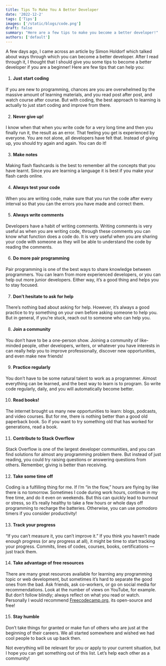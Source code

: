 ---
title: Tips To Make You A Better Developer
date: '2022-12-2'
tags: ['Tips']
images: ['/static/blogs/code.png']
draft: false
summary: "Here are a few tips to make you become a better developer!"
authors: ['default']
---

A few days ago, I came across an article by Simon Holdorf which talked about ways through which you can become a better developer. After I read through it, I thought that I should give you some tips to become a better developer if you are a beginner! Here are few tips that can help you:

1. <h4>Just start coding</h4>

If you are new to programming, chances are you are overwhelmed by the massive amount of learning materials, and you read post after post, and watch course after course. But with coding, the best approach to learning is actually to just start coding and improve from there.

2. <h4>Never give up!</h4>

I know when that when you write code for a very long time and then you finally run it, the result as an error. That feeling you get is experienced by everyone. You are not alone, all developers have felt that. Instead of giving up, you should try again and again. You can do it!

3. <h4>Make notes</h4>

Making flash flashcards is the best to remember all the concepts that you have learnt. Since you are learning a language it is best if you make your flash cards online.

4. <h4>Always test your code</h4>

When you are writing code, make sure that you run the code after every interval so that you can the errors you have made and correct them.

5. <h4>Always write comments</h4>

Developers have a habit of writing comments. Writing comments is very useful as when you are writing code, through these comments you can know what function does a code do. It is very useful when you are sharing your code with someone as they will be able to understand the code by reading the comments.

6. <h4>Do more pair programming</h4>

Pair programming is one of the best ways to share knowledge between programmers. You can learn from more experienced developers, or you can help out more junior developers. Either way, it’s a good thing and helps you to stay focused.

7. <h4>Don’t hesitate to ask for help</h4>

There’s nothing bad about asking for help. However, it’s always a good practice to try something on your own before asking someone to help you. But in general, if you’re stuck, reach out to someone who can help you.

8. <h4>Join a community</h4>

You don’t have to be a one-person show. Joining a community of like-minded people, other developers, writers, or whatever you have interests in can really help you to improve professionally, discover new opportunities, and even make new friends!

9. <h4>Practice regularly</h4>

You don’t have to be some natural talent to work as a programmer. Almost everything can be learned, and the best way to learn is to program. So write code regularly, daily, and you will automatically become better.

10. <h4>Read books!</h4>

The internet brought us many new opportunities to learn: blogs, podcasts, and video courses. But for me, there is nothing better than a good old paperback book. So if you want to try something old that has worked for generations, read a book.

11. <h4>Contribute to Stack Overflow</h4>

Stack Overflow is one of the largest developer communities, and you can find solutions for almost any programming problem there. But instead of just reading, you could try raising questions or answering questions from others. Remember, giving is better than receiving.

12. <h4>Take some time off</h4>

Coding is a fulfilling thing for me. If I’m “in the flow,” hours are flying by like there is no tomorrow. Sometimes I code during work hours, continue in my free time, and do it even on weekends. But this can quickly lead to burnout or stress, so it’s really healthy to take a few hours or whole days off programming to recharge the batteries. Otherwise, you can use pomodoro timers if you consider productivity!

13. <h4>Track your progress</h4>

“If you can’t measure it, you can’t improve it.” If you think you haven’t made enough progress (or any progress at all), it might be time to start tracking your progress. Commits, lines of codes, courses, books, certifications — just track them.

14. <h4>Take advantage of free resources</h4>

There are many great resources available for learning any programming topic or web development, but sometimes it’s hard to separate the good ones from the bad. Ask friends, ask co-workers, or go on social media for recommendations. Look at the number of views on YouTube, for example. But don’t follow blindly; always reflect on what you read or watch. Personally I would recommend [Freecodecamp.org](https://www.freecodecamp.org/), its open-source and free!

15. <h4>Stay humble</h4>

Don’t take things for granted or make fun of others who are just at the beginning of their careers. We all started somewhere and wished we had cool people to back us up back then.

Not everything will be relevant for you or apply to your current situation, but I hope you can get something out of this list. Let’s help each other as a community!